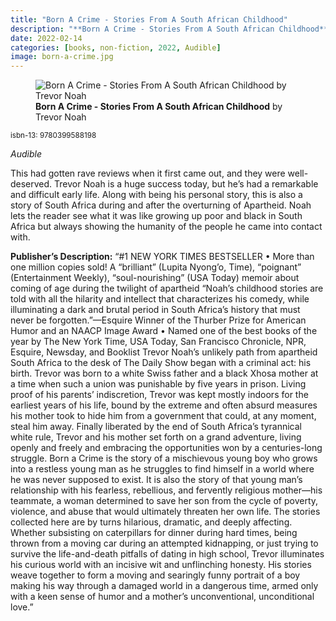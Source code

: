 ```yaml
---
title: "Born A Crime - Stories From A South African Childhood"
description: "**Born A Crime - Stories From A South African Childhood** by Trevor Noah"
date: 2022-02-14
categories: [books, non-fiction, 2022, Audible]
image: born-a-crime.jpg
---
```

![**Born A Crime - Stories From A South African Childhood** by Trevor Noah](born-a-crime.jpg){fig-align="left"}

<sup>isbn-13: 9780399588198</sup>

*Audible*

This had gotten rave reviews when it first came out, and they were well-deserved. Trevor Noah is a huge success today, but he’s had a remarkable and difficult early life. Along with being his personal story, this is also a story of South Africa during and after the overturning of Apartheid. Noah lets the reader see what it was like growing up poor and black in South Africa but always showing the humanity of the people he came into contact with.

**Publisher's Description:**
"#1 NEW YORK TIMES BESTSELLER • More than one million copies sold! A
“brilliant” (Lupita Nyong’o, Time), “poignant” (Entertainment Weekly),
“soul-nourishing” (USA Today) memoir about coming of age during the
twilight of apartheid “Noah’s childhood stories are told with all the
hilarity and intellect that characterizes his comedy, while illuminating a
dark and brutal period in South Africa’s history that must never be
forgotten.”—Esquire Winner of the Thurber Prize for American Humor and an
NAACP Image Award • Named one of the best books of the year by The New York
Time, USA Today, San Francisco Chronicle, NPR, Esquire, Newsday, and
Booklist Trevor Noah’s unlikely path from apartheid South Africa to the
desk of The Daily Show began with a criminal act: his birth. Trevor was
born to a white Swiss father and a black Xhosa mother at a time when such a
union was punishable by five years in prison. Living proof of his parents’
indiscretion, Trevor was kept mostly indoors for the earliest years of his
life, bound by the extreme and often absurd measures his mother took to
hide him from a government that could, at any moment, steal him away.
Finally liberated by the end of South Africa’s tyrannical white rule,
Trevor and his mother set forth on a grand adventure, living openly and
freely and embracing the opportunities won by a centuries-long struggle.
Born a Crime is the story of a mischievous young boy who grows into a
restless young man as he struggles to find himself in a world where he was
never supposed to exist. It is also the story of that young man’s
relationship with his fearless, rebellious, and fervently religious
mother—his teammate, a woman determined to save her son from the cycle of
poverty, violence, and abuse that would ultimately threaten her own life.
The stories collected here are by turns hilarious, dramatic, and deeply
affecting. Whether subsisting on caterpillars for dinner during hard times,
being thrown from a moving car during an attempted kidnapping, or just
trying to survive the life-and-death pitfalls of dating in high school,
Trevor illuminates his curious world with an incisive wit and unflinching
honesty. His stories weave together to form a moving and searingly funny
portrait of a boy making his way through a damaged world in a dangerous
time, armed only with a keen sense of humor and a mother’s unconventional,
unconditional love."